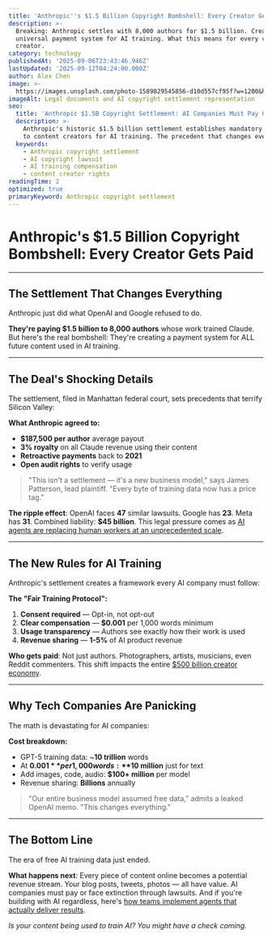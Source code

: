 ```yaml
---
title: 'Anthropic''s $1.5 Billion Copyright Bombshell: Every Creator Gets Paid'
description: >-
  Breaking: Anthropic settles with 8,000 authors for $1.5 billion. Creates
  universal payment system for AI training. What this means for every content
  creator.
category: technology
publishedAt: '2025-09-06T23:43:46.946Z'
lastUpdated: '2025-09-12T04:24:00.000Z'
author: Alex Chen
image: >-
  https://images.unsplash.com/photo-1589829545856-d10d557cf95f?w=1200&h=630&fit=crop
imageAlt: Legal documents and AI copyright settlement representation
seo:
  title: 'Anthropic $1.5B Copyright Settlement: AI Companies Must Pay Creators'
  description: >-
    Anthropic's historic $1.5 billion settlement establishes mandatory payments
    to content creators for AI training. The precedent that changes everything.
  keywords:
    - Anthropic copyright settlement
    - AI copyright lawsuit
    - AI training compensation
    - content creator rights
readingTime: 2
optimized: true
primaryKeyword: Anthropic copyright settlement
---
```


# Anthropic's $1.5 Billion Copyright Bombshell: Every Creator Gets Paid

---

## The Settlement That Changes Everything

Anthropic just did what OpenAI and Google refused to do.

**They're paying $1.5 billion to 8,000 authors** whose work trained Claude. But here's the real bombshell: They're creating a payment system for ALL future content used in AI training.

---

## The Deal's Shocking Details

The settlement, filed in Manhattan federal court, sets precedents that terrify Silicon Valley:

**What Anthropic agreed to:**
- **$187,500 per author** average payout
- **3% royalty** on all Claude revenue using their content
- **Retroactive payments** back to **2021**
- **Open audit rights** to verify usage

> "This isn't a settlement — it's a new business model," says James Patterson, lead plaintiff. "Every byte of training data now has a price tag."

**The ripple effect**: OpenAI faces **47** similar lawsuits. Google has **23**. Meta has **31**. Combined liability: **$45 billion**. This legal pressure comes as [AI agents are replacing human workers at an unprecedented scale](/technology/ai-agents-revolution-13-billion-market-taking-over-2025).

---

## The New Rules for AI Training

Anthropic's settlement creates a framework every AI company must follow:

**The "Fair Training Protocol":**
1. **Consent required** — Opt-in, not opt-out
2. **Clear compensation** — **$0.001** per 1,000 words minimum
3. **Usage transparency** — Authors see exactly how their work is used
4. **Revenue sharing** — **1-5%** of AI product revenue

**Who gets paid**: Not just authors. Photographers, artists, musicians, even Reddit commenters. This shift impacts the entire [$500 billion creator economy](/culture/creator-economy-hits-500-billion).

---

## Why Tech Companies Are Panicking

The math is devastating for AI companies:

**Cost breakdown:**
- GPT-5 training data: ~**10 trillion** words
- At **$0.001** per 1,000 words: **$10 million** just for text
- Add images, code, audio: **$100+ million** per model
- Revenue sharing: **Billions** annually

> "Our entire business model assumed free data," admits a leaked OpenAI memo. "This changes everything."

---

## The Bottom Line

The era of free AI training data just ended.

**What happens next**: Every piece of content online becomes a potential revenue stream. Your blog posts, tweets, photos — all have value. AI companies must pay or face extinction through lawsuits. And if you're building with AI regardless, here's [how teams implement agents that actually deliver results](/technology/ai-agents-workplace-productivity-2025).

*Is your content being used to train AI? You might have a check coming.*
